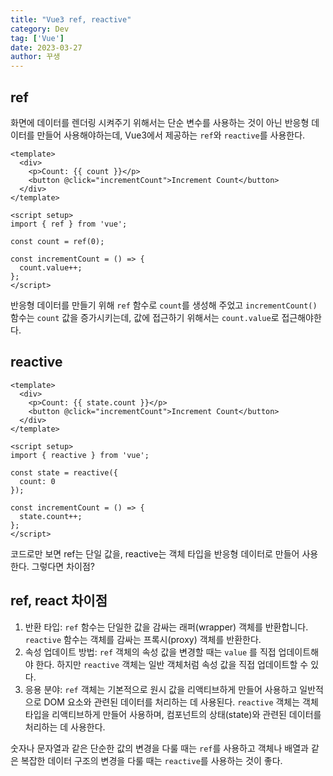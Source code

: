```yaml
---
title: "Vue3 ref, reactive"
category: Dev
tag: ['Vue']
date: 2023-03-27
author: 꾸생
---
```


## ref

화면에 데이터를 렌더링 시켜주기 위해서는 단순 변수를 사용하는 것이 아닌 반응형 데이터를 만들어 사용해야하는데, Vue3에서 제공하는 `ref`와 `reactive`를 사용한다.

```tsx
<template>
  <div>
    <p>Count: {{ count }}</p>
    <button @click="incrementCount">Increment Count</button>
  </div>
</template>

<script setup>
import { ref } from 'vue';

const count = ref(0);

const incrementCount = () => {
  count.value++;
};
</script>
```

반응형 데이터를 만들기 위해 `ref` 함수로 `count`를 생성해 주었고 `incrementCount()` 함수는 `count` 값을 증가시키는데, 값에 접근하기 위해서는 `count.value`로 접근해야한다.

## reactive

```tsx
<template>
  <div>
    <p>Count: {{ state.count }}</p>
    <button @click="incrementCount">Increment Count</button>
  </div>
</template>

<script setup>
import { reactive } from 'vue';

const state = reactive({
  count: 0
});

const incrementCount = () => {
  state.count++;
};
</script>
```

코드로만 보면 ref는 단일 값을, reactive는 객체 타입을 반응형 데이터로 만들어 사용한다. 그렇다면 차이점?

## ref, react 차이점

1. 반환 타입: `ref` 함수는 단일한 값을 감싸는 래퍼(wrapper) 객체를 반환합니다. `reactive` 함수는 객체를 감싸는 프록시(proxy) 객체를 반환한다.
2. 속성 업데이트 방법: `ref` 객체의 속성 값을 변경할 때는 `value` 를 직접 업데이트해야 한다. 하지만 `reactive` 객체는 일반 객체처럼 속성 값을 직접 업데이트할 수 있다.
3. 응용 분야: `ref` 객체는 기본적으로 원시 값을 리액티브하게 만들어 사용하고 일반적으로 DOM 요소와 관련된 데이터를 처리하는 데 사용된다. `reactive` 객체는 객체 타입을 리액티브하게 만들어 사용하며, 컴포넌트의 상태(state)와 관련된 데이터를 처리하는 데 사용한다.

숫자나 문자열과 같은 단순한 값의 변경을 다룰 때는 `ref`를 사용하고 객체나 배열과 같은 복잡한 데이터 구조의 변경을 다룰 때는 `reactive`를 사용하는 것이 좋다.
